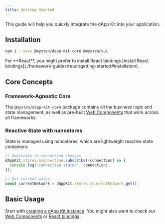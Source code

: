 ```yaml
---
title: Getting Started
---
```


This guide will help you quickly integrate the dApp Kit into your application.


## Installation

```sh npm2yarn
npm i --save @mysten/dapp-kit-core @mysten/sui
```

<Callout>
	For **React**, you might prefer to install React bindings [install React bindings](./framework-guides/react/getting-started#installation).
</Callout>

## Core Concepts


### Framework-Agnostic Core

The `@mysten/dapp-kit-core` package contains all the business logic and state management, as well as pre-built
[Web Components](./web-components/connect-button) that work across all frameworks.


### Reactive State with nanostores

State is managed using nanostores, which are lightweight reactive state containers:

```typescript
// Subscribe to connection changes
dAppKit.stores.$connection.subscribe((connection) => {
  console.log('Connection state:', connection);
});

// Get current value
const currentNetwork = dAppKit.stores.$currentNetwork.get();
```

## Basic Usage

Start with [creating a dApp Kit instance](./create-dapp-kit). You might also want to check our [Web Components](./web-components/connect-button) or [React bindings](./framework-guides/react/getting-started#installation).
